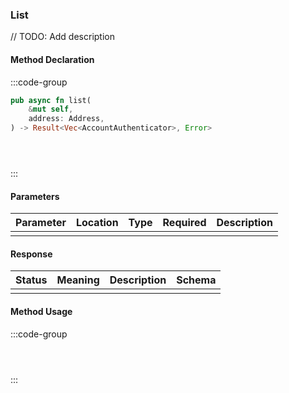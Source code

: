 ### List

// TODO: Add description

#### Method Declaration

:::code-group

```rust [Rust]
pub async fn list(
    &mut self,
    address: Address,
) -> Result<Vec<AccountAuthenticator>, Error>
```

```python [Python]

```

```typescript [TypeScript]

```

```url [API]

```

:::

#### Parameters

| Parameter | Location | Type  | Required | Description |
| --------- | -------- | ----- | -------- | ----------- |
|           |          |       |          |             |

#### Response

| Status | Meaning | Description | Schema |
| ------ | ------- | ----------- | ------ |
|        |         |             |        |

#### Method Usage

:::code-group

```rust [Rust]
```

```python [Python]

```

```typescript [TypeScript]

```

:::
